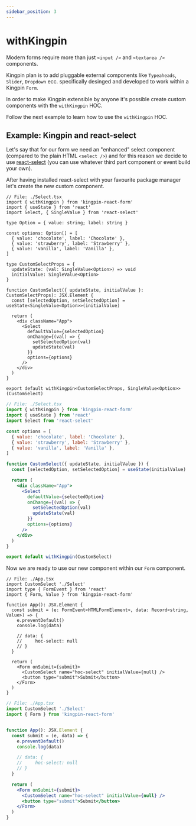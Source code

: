 ```yaml
---
sidebar_position: 3
---
```



# withKingpin

Modern forms require more than just `<input />` and `<textarea />` components.

Kingpin plan is to add pluggable external components like `Typeaheads`, `Slider`, `Dropdown` ecc.
specifically desinged and developed to work within a Kingpin `Form`.

In order to make Kingpin extensible by anyone it's possible create custom
components with the `withKingpin` HOC.

Follow the next example to learn how to use the `withKingpin` HOC.

## Example: Kingpin and react-select

Let's say that for our form we need an "enhanced" select component (compared to the plain HTML `<select />`)
and for this reason we decide to use [react-select](https://github.com/jedwatson/react-select) (you can use
whatever third part component or event build your own).

After having installed react-select with your favourite package manager let's create the new custom component.

<Tabs>
<TabItem value="typescript" label="Typescript">

```tsx
// File: ./Select.tsx
import { withKingpin } from 'kingpin-react-form'
import { useState } from 'react'
import Select, { SingleValue } from 'react-select'

type Option = { value: string; label: string }

const options: Option[] = [
  { value: 'chocolate', label: 'Chocolate' },
  { value: 'strawberry', label: 'Strawberry' },
  { value: 'vanilla', label: 'Vanilla' },
]

type CustomSelectProps = {
  updateState: (val: SingleValue<Option>) => void
  initialValue: SingleValue<Option>
}

function CustomSelect({ updateState, initialValue }: CustomSelectProps): JSX.Element {
  const [selectedOption, setSelectedOption] = useState<SingleValue<Option>>(initialValue)

  return (
    <div className="App">
      <Select
        defaultValue={selectedOption}
        onChange={(val) => {
          setSelectedOption(val)
          updateState(val)
        }}
        options={options}
      />
    </div>
  )
}

export default withKingpin<CustomSelectProps, SingleValue<Option>>(CustomSelect)
```

</TabItem>
<TabItem value="javascript" label="Javascript">

```jsx
// File: ./Select.tsx
import { withKingpin } from 'kingpin-react-form'
import { useState } from 'react'
import Select from 'react-select'

const options = [
  { value: 'chocolate', label: 'Chocolate' },
  { value: 'strawberry', label: 'Strawberry' },
  { value: 'vanilla', label: 'Vanilla' },
]

function CustomSelect({ updateState, initialValue }) {
  const [selectedOption, setSelectedOption] = useState(initialValue)

  return (
    <div className="App">
      <Select
        defaultValue={selectedOption}
        onChange={(val) => {
          setSelectedOption(val)
          updateState(val)
        }}
        options={options}
      />
    </div>
  )
}

export default withKingpin(CustomSelect)
```

</TabItem>
</Tabs>

Now we are ready to use our new component within our `Form` component.

<Tabs>
<TabItem value="typescript" label="Typescript">

```tsx
// File: ./App.tsx
import CustomSelect './Select'
import type { FormEvent } from 'react'
import { Form, Value } from 'kingpin-react-form'

function App(): JSX.Element {
  const submit = (e: FormEvent<HTMLFormElement>, data: Record<string, Value>) => {
    e.preventDefault()
    console.log(data)

    // data: {
    //     hoc-select: null
    // }
  }

  return (
    <Form onSubmit={submit}>
      <CustomSelect name="hoc-select" initialValue={null} />
      <button type="submit">Submit</button>
    </Form>
  )
}

```

</TabItem>
<TabItem value="javascript" label="Javascript">

```jsx
// File: ./App.tsx
import CustomSelect './Select'
import { Form } from 'kingpin-react-form'


function App(): JSX.Element {
  const submit = (e, data) => {
    e.preventDefault()
    console.log(data)

    // data: {
    //     hoc-select: null
    // }
  }

  return (
    <Form onSubmit={submit}>
      <CustomSelect name="hoc-select" initialValue={null} />
      <button type="submit">Submit</button>
    </Form>
  )
}
```

</TabItem>
</Tabs>
